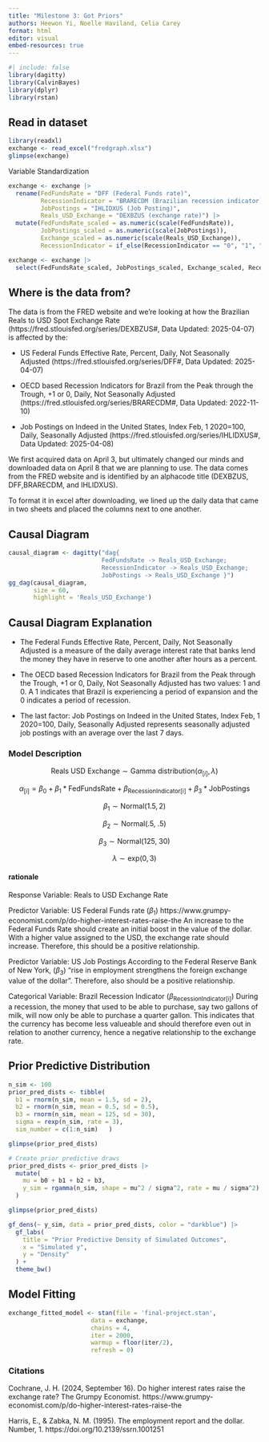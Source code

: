 ```yaml
---
title: "Milestone 3: Got Priors" 
authors: Heewon Yi, Noelle Haviland, Celia Carey 
format: html 
editor: visual 
embed-resources: true 
---
```


```r
#| include: false 
library(dagitty) 
library(CalvinBayes) 
library(dplyr)
library(rstan)
```

## Read in dataset

```r
library(readxl) 
exchange <- read_excel("fredgraph.xlsx")  
glimpse(exchange)
```

Variable Standardization

```r
exchange <- exchange |>   
  rename(FedFundsRate = "DFF (Federal Funds rate)",          
         RecessionIndicator = "BRARECDM (Brazilian recession indicator)",          
         JobPostings = "IHLIDXUS (Job Posting)",          
         Reals_USD_Exchange = "DEXBZUS (exchange rate)") |>   
  mutate(FedFundsRate_scaled = as.numeric(scale(FedFundsRate)),          
         JobPostings_scaled = as.numeric(scale(JobPostings)),          
         Exchange_scaled = as.numeric(scale(Reals_USD_Exchange)),
         RecessionIndicator = if_else(RecessionIndicator == "0", "1", "2"))
```

```r
exchange <- exchange |>
  select(FedFundsRate_scaled, JobPostings_scaled, Exchange_scaled, RecessionIndicator)
```

## Where is the data from?

The data is from the FRED website and we're looking at how the Brazilian Reals to USD Spot Exchange Rate (https://fred.stlouisfed.org/series/DEXBZUS#, Data Updated: 2025-04-07) is affected by the:

-   US Federal Funds Effective Rate, Percent, Daily, Not Seasonally Adjusted (https://fred.stlouisfed.org/series/DFF#, Data Updated: 2025-04-07)

-   OECD based Recession Indicators for Brazil from the Peak through the Trough, +1 or 0, Daily, Not Seasonally Adjusted (https://fred.stlouisfed.org/series/BRARECDM#, Data Updated: 2022-11-10)

-   Job Postings on Indeed in the United States, Index Feb, 1 2020=100, Daily, Seasonally Adjusted (https://fred.stlouisfed.org/series/IHLIDXUS#, Data Updated: 2025-04-08)

We first acquired data on April 3, but ultimately changed our minds and downloaded data on April 8 that we are planning to use. The data comes from the FRED website and is identified by an alphacode title (DEXBZUS, DFF,BRARECDM, and IHLIDXUS).

To format it in excel after downloading, we lined up the daily data that came in two sheets and placed the columns next to one another.

## Causal Diagram

```r
causal_diagram <- dagitty("dag{   
                          FedFundsRate -> Reals_USD_Exchange;  
                          RecessionIndicator -> Reals_USD_Exchange;   
                          JobPostings -> Reals_USD_Exchange }")  
gg_dag(causal_diagram,        
       size = 60,        
       highlight = 'Reals_USD_Exchange')
```

## Causal Diagram Explanation

-   The Federal Funds Effective Rate, Percent, Daily, Not Seasonally Adjusted is a measure of the daily average interest rate that banks lend the money they have in reserve to one another after hours as a percent.

-   The OECD based Recession Indicators for Brazil from the Peak through the Trough, +1 or 0, Daily, Not Seasonally Adjusted has two values: 1 and 0. A 1 indicates that Brazil is experiencing a period of expansion and the 0 indicates a period of recession.

-   The last factor: Job Postings on Indeed in the United States, Index Feb, 1 2020=100, Daily, Seasonally Adjusted represents seasonally adjusted job postings with an average over the last 7 days.

### Model Description

$$ \text{Reals USD Exchange} \sim \text{Gamma distribution}(\alpha_{[i]}, \lambda) $$

$$ \alpha_{[i]} = \beta_0+\beta_1*\text{FedFundsRate}+\beta_{\text{RecessionIndicator[i]}}+\beta_3*\text{JobPostings} $$

$$ \beta_1\sim\text{Normal}(1.5, 2) $$

$$ \beta_2\sim\text{Normal(.5, .5)} $$

$$ \beta_3\sim\text{Normal(125, 30)} $$

$$ \lambda\sim\text{exp}(0,3) $$

#### rationale

Response Variable: Reals to USD Exchange Rate

Predictor Variable: US Federal Funds rate ($\beta_1$) https://www.grumpy-economist.com/p/do-higher-interest-rates-raise-the An increase to the Federal Funds Rate should create an initial boost in the value of the dollar. With a higher value assigned to the USD, the exchange rate should increase. Therefore, this should be a positive relationship.

Predictor Variable: US Job Postings According to the Federal Reserve Bank of New York, ($\beta_3$) "rise in employment strengthens the foreign exchange value of the dollar". Therefore, also should be a positive relationship.

Categorical Variable: Brazil Recession Indicator ($\beta_{\text{RecessionIndicator[i]}}$) During a recession, the money that used to be able to purchase, say two gallons of milk, will now only be able to purchase a quarter gallon. This indicates that the currency has become less valueable and should therefore even out in relation to another currency, hence a negative relationship to the exchange rate.

## Prior Predictive Distribution

```r
n_sim <- 100  
prior_pred_dists <- tibble(   
  b1 = rnorm(n_sim, mean = 1.5, sd = 2),   
  b2 = rnorm(n_sim, mean = 0.5, sd = 0.5),   
  b3 = rnorm(n_sim, mean = 125, sd = 30),     
  sigma = rexp(n_sim, rate = 3),   
  sim_number = c(1:n_sim)   )  

glimpse(prior_pred_dists)
```

```r
# Create prior predictive draws
prior_pred_dists <- prior_pred_dists |>
  mutate(
    mu = b0 + b1 + b2 + b3,
    y_sim = rgamma(n_sim, shape = mu^2 / sigma^2, rate = mu / sigma^2)
  )

glimpse(prior_pred_dists)

gf_dens(~ y_sim, data = prior_pred_dists, color = "darkblue") |>
  gf_labs(
    title = "Prior Predictive Density of Simulated Outcomes",
    x = "Simulated y",
    y = "Density"
  ) + 
  theme_bw()
```

## Model Fitting

```r
exchange_fitted_model <- stan(file = 'final-project.stan',
                       data = exchange,
                       chains = 4,
                       iter = 2000,
                       warmup = floor(iter/2),
                       refresh = 0)
```

### Citations

Cochrane, J. H. (2024, September 16). Do higher interest rates raise the exchange rate? The Grumpy Economist. https://www.grumpy-economist.com/p/do-higher-interest-rates-raise-the

Harris, E., & Zabka, N. M. (1995). The employment report and the dollar. Number, 1. https://doi.org/10.2139/ssrn.1001251
